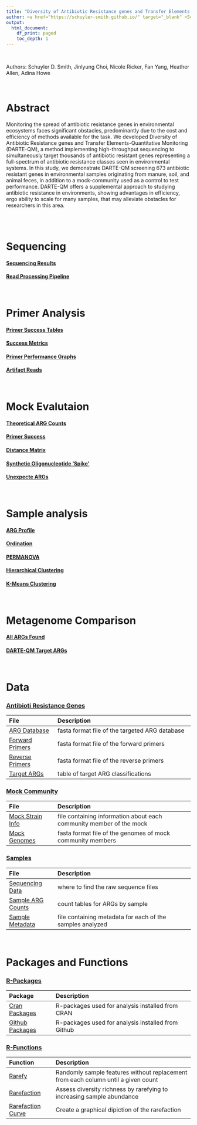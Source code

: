 ```yaml
---
title: "Diversity of Antibiotic Resistance genes and Transfer Elements-Quantitative Monitoring (DARTE-QM)"
author: <a href="https://schuyler-smith.github.io/" target="_blank" >Schuyler D. Smith</a>
output:
  html_document:
    df_print: paged
    toc_depth: 1
---
```

<br>

Authors: Schuyler D. Smith, Jinlyung Choi, Nicole Ricker, Fan Yang, Heather Allen, Adina Howe

<br>

# Abstract
Monitoring the spread of antibiotic resistance genes in environmental ecosystems faces significant obstacles, predominantly due to the cost and efficiency of methods available for the task. We developed Diversity of Antibiotic Resistance genes and Transfer Elements-Quantitative Monitoring (DARTE-QM), a method implementing high-throughput sequencing to simultaneously target thousands of antibiotic resistant genes representing a full-spectrum of antibiotic resistance classes seen in environmental systems. In this study, we demonstrate DARTE-QM screening 673 antibiotic resistant genes in environmental samples originating from manure, soil, and animal feces, in addition to a mock-community used as a control to test performance. DARTE-QM offers a supplemental approach to studying antibiotic resistance in environments, showing advantages in efficiency, ergo ability to scale for many samples, that may alleviate obstacles for researchers in this area.

<br>
<br>


# Sequencing
#### [Sequencing Results](sequencing.html#Sequencing_Results)
#### [Read Processing Pipeline](sequencing.html#Read_Processing_Pipeline)
<br>

# Primer Analysis
#### [Primer Success Tables](primer_analysis.html#Primer_Success_Tables)
#### [Success Metrics](primer_analysis.html#Success_Metrics)
#### [Primer Performance Graphs](primer_analysis.html#Primer_Performance_Graphs)
#### [Artifact Reads](primer_analysis.html#Artifact_Reads)
<br>

# Mock Evalutaion
#### [Theoretical ARG Counts](mock_analysis.html#Theoretical_ARG_Counts)
#### [Primer Success](mock_analysis.html#Primer_Success)
#### [Distance Matrix](mock_analysis.html#Distance_Matrix)
#### [Synthetic Oligonucleotide 'Spike'](mock_analysis.html#Synthetic_Oligonucleotide_‘Spike’)
#### [Unexpecte ARGs](mock_analysis.html#Unexpecte_ARGs)
<br>

# Sample analysis
#### [ARG Profile](sample_analysis.html#ARG_Profile)
#### [Ordination](sample_analysis.html#Ordination)
#### [PERMANOVA](sample_analysis.html#PERMANOVA)
#### [Hierarchical Clustering](sample_analysis.html#Hierarchical_Clustering)
#### [K-Means Clustering](sample_analysis.html#K-Means_Clustering)
<br>

# Metagenome Comparison
#### [All ARGs Found](metagenome_comparison.html#All_ARGs_Found)
#### [DARTE-QM Target ARGs](metagenome_comparison.html#DARTE-QM_Target_ARGs)
<br>

# Data
### [Antibioti Resistance Genes](data.html#Antibiotic_Resistance_Genes)
File | Description
:------------- |:--------------------------------------
[ARG Database](data.html#Antibiotic_Resistance_Genes) | fasta format file of the targeted ARG database
[Forward Primers](data.html#Antibiotic_Resistance_Genes) | fasta format file of the forward primers
[Reverse Primers](data.html#Antibiotic_Resistance_Genes) | fasta format file of the reverse primers
[Target ARGs](data.html#Antibiotic_Resistance_Genes) | table of target ARG classifications

### [Mock Community](data.html#Mock_Community)
File | Description
:------------- |:--------------------------------------
[Mock Strain Info](data.html#Mock_Community) | file containing information about each community member of the mock
[Mock Genomes](data.html#Mock_Community) | fasta format file of the genomes of mock community members

### [Samples](data.html#Sample_Info)
File | Description
:------------- |:-------------------------------------
[Sequencing Data](data.html#Sample_Info) | where to find the raw sequence files
[Sample ARG Counts](data.html#Sample_Info) | count tables for ARGs by sample 
[Sample Metadata](data.html#Sample_Info) | file containing metadata for each of the samples analyzed
<br>

# Packages and Functions
### [R-Packages](packages_and_functions.html#R-Packages)
Package | Description
:-------------------- | :------------------------------------------------------------
[Cran Packages](packages_and_functions.html#R-Packages) | R-packages used for analysis installed from CRAN
[Github Packages](packages_and_functions.html#R-Packages) | R-packages used for analysis installed from Github

### [R-Functions](packages_and_functions.html#R-Functions)
Function | Description
:-------------------- | :------------------------------------------------------------
[Rarefy](packages_and_functions.html#R-Functions) | Randomly sample features without replacement from each column until a given count 
[Rarefaction](packages_and_functions.html#R-Functions) | Assess diversity richness by rarefying to increasing sample abundance
[Rarefaction Curve](packages_and_functions.html#R-Functions) | Create a graphical dipiction of the rarefaction
<br>

